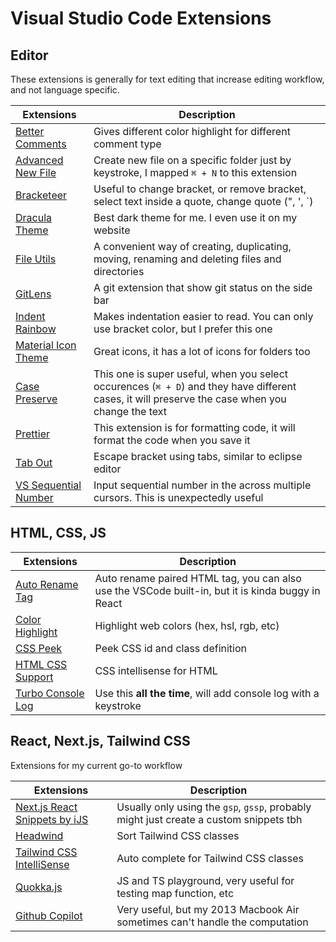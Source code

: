 # Visual Studio Code Extensions

## Editor

These extensions is generally for text editing that increase editing workflow, and not language specific.

| Extensions                                                                                                     | Description                                                                                                                                      |
| -------------------------------------------------------------------------------------------------------------- | ------------------------------------------------------------------------------------------------------------------------------------------------ |
| [Better Comments](https://marketplace.visualstudio.com/items?itemName=dbaeumer.vscode-eslint)                  | Gives different color highlight for different comment type                                                                                       |
| [Advanced New File](https://marketplace.visualstudio.com/items?itemName=patbenatar.advanced-new-file)          | Create new file on a specific folder just by keystroke, I mapped `⌘ + N` to this extension                                                       |
| [Bracketeer](https://marketplace.visualstudio.com/items?itemName=pustelto.bracketeer)                          | Useful to change bracket, or remove bracket, select text inside a quote, change quote (", ', \`)                                                 |
| [Dracula Theme](https://marketplace.visualstudio.com/items?itemName=dracula-theme.theme-dracula)               | Best dark theme for me. I even use it on my website                                                                                              |
| [File Utils](https://marketplace.visualstudio.com/items?itemName=sleistner.vscode-fileutils)                   | A convenient way of creating, duplicating, moving, renaming and deleting files and directories                                                   |
| [GitLens](https://marketplace.visualstudio.com/items?itemName=eamodio.gitlens)                                 | A git extension that show git status on the side bar                                                                                             |
| [Indent Rainbow](https://marketplace.visualstudio.com/items?itemName=oderwat.indent-rainbow)                   | Makes indentation easier to read. You can only use bracket color, but I prefer this one                                                          |
| [Material Icon Theme](https://marketplace.visualstudio.com/items?itemName=PKief.material-icon-theme)           | Great icons, it has a lot of icons for folders too                                                                                               |
| [Case Preserve](https://marketplace.visualstudio.com/items?itemName=Cardinal90.multi-cursor-case-preserve)     | This one is super useful, when you select occurences (`⌘ + D`) and they have different cases, it will preserve the case when you change the text |
| [Prettier](https://marketplace.visualstudio.com/items?itemName=esbenp.prettier-vscode)                         | This extension is for formatting code, it will format the code when you save it                                                                  |
| [Tab Out](https://marketplace.visualstudio.com/items?itemName=albert.TabOut)                                   | Escape bracket using tabs, similar to eclipse editor                                                                                             |
| [VS Sequential Number](https://marketplace.visualstudio.com/items?itemName=neptunedesign.vs-sequential-number) | Input sequential number in the across multiple cursors. This is unexpectedly useful                                                              |

## HTML, CSS, JS

| Extensions                                                                                              | Description                                                                                       |
| ------------------------------------------------------------------------------------------------------- | ------------------------------------------------------------------------------------------------- |
| [Auto Rename Tag](https://marketplace.visualstudio.com/items?itemName=formulahendry.auto-rename-tag)    | Auto rename paired HTML tag, you can also use the VSCode built-in, but it is kinda buggy in React |
| [Color Highlight](https://marketplace.visualstudio.com/items?itemName=naumovs.color-highlight)          | Highlight web colors (hex, hsl, rgb, etc)                                                         |
| [CSS Peek](https://marketplace.visualstudio.com/items?itemName=pranaygp.vscode-css-peek)                | Peek CSS id and class definition                                                                  |
| [HTML CSS Support](https://marketplace.visualstudio.com/items?itemName=ecmel.vscode-html-css)           | CSS intellisense for HTML                                                                         |
| [Turbo Console Log](https://marketplace.visualstudio.com/items?itemName=ChakrounAnas.turbo-console-log) | Use this **all the time**, will add console log with a keystroke                                  |

## React, Next.js, Tailwind CSS

Extensions for my current go-to workflow

| Extensions                                                                                                   | Description                                                                            |
| ------------------------------------------------------------------------------------------------------------ | -------------------------------------------------------------------------------------- |
| [Next.js React Snippets by iJS](https://marketplace.visualstudio.com/items?itemName=iJS.reactnextjssnippets) | Usually only using the `gsp`, `gssp`, probably might just create a custom snippets tbh |
| [Headwind](https://marketplace.visualstudio.com/items?itemName=heybourn.headwind])                           | Sort Tailwind CSS classes                                                              |
| [Tailwind CSS IntelliSense](https://marketplace.visualstudio.com/items?itemName=bradlc.vscode-tailwindcss)   | Auto complete for Tailwind CSS classes                                                 |
| [Quokka.js](https://marketplace.visualstudio.com/items?itemName=WallabyJs.quokka-vscode)                     | JS and TS playground, very useful for testing map function, etc                        |
| [Github Copilot](https://marketplace.visualstudio.com/items?itemName=GitHub.copilot)                         | Very useful, but my 2013 Macbook Air sometimes can't handle the computation            |
